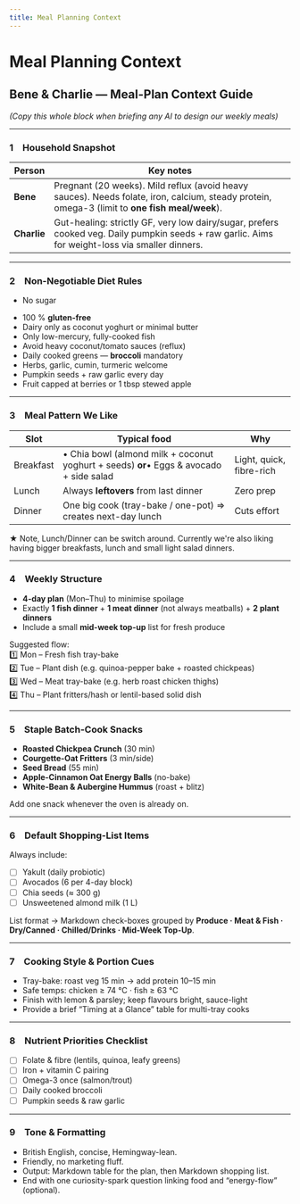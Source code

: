 ```yaml
---
title: Meal Planning Context
---
```


# Meal Planning Context

## Bene & Charlie — Meal-Plan Context Guide  
*(Copy this whole block when briefing any AI to design our weekly meals)*

---

### 1 Household Snapshot
| Person      | Key notes                                                                                                                                        |
| ----------- | ------------------------------------------------------------------------------------------------------------------------------------------------ |
| **Bene**    | Pregnant (20 weeks). Mild reflux (avoid heavy sauces). Needs folate, iron, calcium, steady protein, omega-3 (limit to **one fish meal/week**).   |
| **Charlie** | Gut-healing: strictly GF, very low dairy/sugar, prefers cooked veg. Daily pumpkin seeds + raw garlic. Aims for weight-loss via smaller dinners.  |

---

### 2 Non-Negotiable Diet Rules
- No sugar 
* 100 % **gluten-free**  
* Dairy only as coconut yoghurt or minimal butter  
* Only low-mercury, fully-cooked fish  
* Avoid heavy coconut/tomato sauces (reflux)  
* Daily cooked greens — **broccoli** mandatory  
* Herbs, garlic, cumin, turmeric welcome  
* Pumpkin seeds + raw garlic every day  
* Fruit capped at berries or 1 tbsp stewed apple  

---

### 3 Meal Pattern We Like
| Slot      | Typical food                                                                            | Why                      |
| --------- | --------------------------------------------------------------------------------------- | ------------------------ |
| Breakfast | • Chia bowl (almond milk + coconut yoghurt + seeds) **or**• Eggs & avocado + side salad | Light, quick, fibre-rich |
| Lunch     | Always **leftovers** from last dinner                                                   | Zero prep                |
| Dinner    | One big cook (tray-bake / one-pot) ⇒ creates next-day lunch                             | Cuts effort              |

★ Note, Lunch/Dinner can be switch around. Currently we're also liking having bigger breakfasts, lunch and small light salad dinners. 

---

### 4 Weekly Structure
* **4-day plan** (Mon–Thu) to minimise spoilage  
* Exactly **1 fish dinner** + **1 meat dinner** (not always meatballs) + **2 plant dinners**  
* Include a small **mid-week top-up** list for fresh produce  

Suggested flow:  
1️⃣ Mon – Fresh fish tray-bake  
2️⃣ Tue – Plant dish (e.g. quinoa-pepper bake + roasted chickpeas)  
3️⃣ Wed – Meat tray-bake (e.g. herb roast chicken thighs)  
4️⃣ Thu – Plant fritters/hash or lentil-based solid dish  

---

### 5 Staple Batch-Cook Snacks
* **Roasted Chickpea Crunch** (30 min)  
* **Courgette-Oat Fritters** (3 min/side)  
* **Seed Bread** (55 min)  
* **Apple-Cinnamon Oat Energy Balls** (no-bake)  
* **White-Bean & Aubergine Hummus** (roast + blitz)  

Add one snack whenever the oven is already on.

---

### 6 Default Shopping-List Items
Always include:  
- [ ] Yakult (daily probiotic)  
- [ ] Avocados (6 per 4-day block)  
- [ ] Chia seeds (≈ 300 g)  
- [ ] Unsweetened almond milk (1 L)  

List format → Markdown check-boxes grouped by **Produce · Meat & Fish · Dry/Canned · Chilled/Drinks · Mid-Week Top-Up**.

---

### 7 Cooking Style & Portion Cues
* Tray-bake: roast veg 15 min → add protein 10–15 min  
* Safe temps: chicken ≥ 74 °C · fish ≥ 63 °C  
* Finish with lemon & parsley; keep flavours bright, sauce-light  
* Provide a brief “Timing at a Glance” table for multi-tray cooks  

---

### 8 Nutrient Priorities Checklist
- [ ] Folate & fibre (lentils, quinoa, leafy greens)  
- [ ] Iron + vitamin C pairing  
- [ ] Omega-3 once (salmon/trout)  
- [ ] Daily cooked broccoli  
- [ ] Pumpkin seeds & raw garlic  

---

### 9 Tone & Formatting
* British English, concise, Hemingway-lean.  
* Friendly, no marketing fluff.  
* Output: Markdown table for the plan, then Markdown shopping list.  
* End with one curiosity-spark question linking food and “energy-flow” (optional).  
